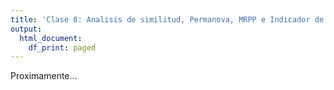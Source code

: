 ---
title: 'Clase 8: Analisis de similitud, Permanova, MRPP e Indicador de especies'
output:
  html_document:
    df_print: paged
---

Proximamente...